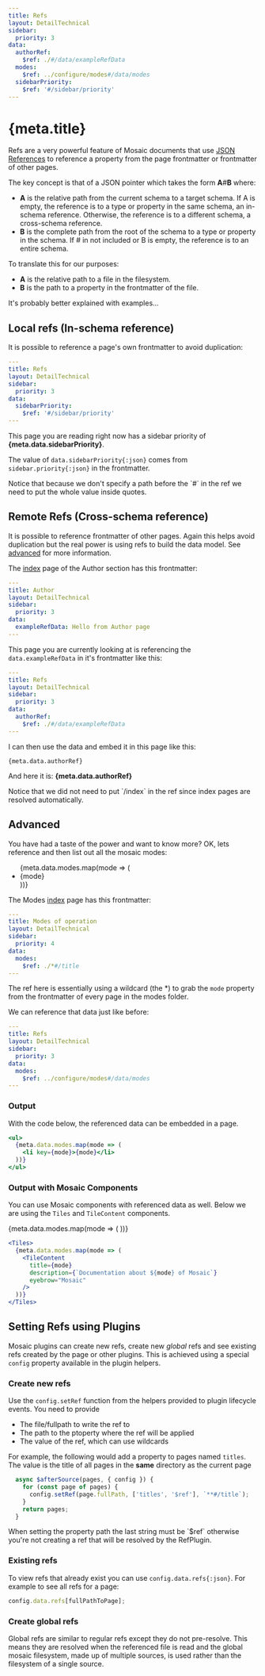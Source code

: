 ```yaml
---
title: Refs
layout: DetailTechnical
sidebar:
  priority: 3
data:
  authorRef:
    $ref: ./#/data/exampleRefData
  modes:
    $ref: ../configure/modes#/data/modes
  sidebarPriority:
    $ref: '#/sidebar/priority'
---
```


# {meta.title}

Refs are a very powerful feature of Mosaic documents that use [JSON References](https://json-spec.readthedocs.io/reference.html) to reference
a property from the page frontmatter or frontmatter of other pages.

The key concept is that of a JSON pointer which takes the form **A**#**B** where:

- **A** is the relative path from the current schema to a target schema. If A is empty, the reference is to a type or property in the same schema, an in-schema reference. Otherwise, the reference is to a different schema, a cross-schema reference.
- **B** is the complete path from the root of the schema to a type or property in the schema. If # in not included or B is empty, the reference is to an entire schema.

To translate this for our purposes:

- **A** is the relative path to a file in the filesystem.
- **B** is the path to a property in the frontmatter of the file.

It's probably better explained with examples...

## Local refs (In-schema reference)

It is possible to reference a page's own frontmatter to avoid duplication:

```yaml
---
title: Refs
layout: DetailTechnical
sidebar:
  priority: 3
data:
  sidebarPriority:
    $ref: '#/sidebar/priority'
---
```

This page you are reading right now has a sidebar priority of **{meta.data.sidebarPriority}**.

The value of `data.sidebarPriority{:json}` comes from `sidebar.priority{:json}` in the frontmatter.

<Callout>
  Notice that because we don't specify a path before the `#` in the ref we need to put the whole
  value inside quotes.
</Callout>

## Remote Refs (Cross-schema reference)

It is possible to reference frontmatter of other pages. Again this helps avoid duplication but the real power is using refs to build the data model. See [advanced](#advanced) for more information.

The [index](./index) page of the Author section has this frontmatter:

```yaml
---
title: Author
layout: DetailTechnical
sidebar:
  priority: 3
data:
  exampleRefData: Hello from Author page
---
```

This page you are currently looking at is referencing the `data.exampleRefData` in it's frontmatter like this:

```yaml
---
title: Refs
layout: DetailTechnical
sidebar:
  priority: 3
data:
  authorRef:
    $ref: ./#/data/exampleRefData
---
```

I can then use the data and embed it in this page like this:

```mdx
{meta.data.authorRef}
```

And here it is: <strong>{meta.data.authorRef}</strong>

<Callout>
  Notice that we did not need to put `/index` in the ref since index pages are resolved
  automatically.
</Callout>

## Advanced

You have had a taste of the power and want to know more? OK, lets reference and then list out all the mosaic modes:

<ul>
  {meta.data.modes.map(mode => (
    <li key={mode}>{mode}</li>
  ))}
</ul>

The Modes [index](../configure/modes/index) page has this frontmatter:

```yaml
---
title: Modes of operation
layout: DetailTechnical
sidebar:
  priority: 4
data:
  modes:
    $ref: ./*#/title
---
```

The ref here is essentially using a wildcard (the \*) to grab the `mode` property from the frontmatter of every page in the modes folder.

We can reference that data just like before:

```yaml
---
title: Refs
layout: DetailTechnical
sidebar:
  priority: 3
data:
  modes:
    $ref: ../configure/modes#/data/modes
---
```

### Output

With the code below, the referenced data can be embedded in a page.

```jsx
<ul>
  {meta.data.modes.map(mode => (
    <li key={mode}>{mode}</li>
  ))}
</ul>
```

### Output with Mosaic Components

You can use Mosaic components with referenced data as well. Below we are using the `Tiles` and `TileContent` components.

<Tiles>
  {meta.data.modes.map(mode => (
    <TileContent
      title={mode}
      description={`Documentation about ${mode} of Mosaic`}
      eyebrow="Mosaic"
    />
  ))}
</Tiles>

```jsx
<Tiles>
  {meta.data.modes.map(mode => (
    <TileContent
      title={mode}
      description={`Documentation about ${mode} of Mosaic`}
      eyebrow="Mosaic"
    />
  ))}
</Tiles>
```

## Setting Refs using Plugins

Mosaic plugins can create new refs, create new _global_ refs and see existing refs created by the page or other plugins. This is achieved using a special `config` property available in the plugin helpers.

### Create new refs

Use the `config.setRef` function from the helpers provided to plugin lifecycle events. You need to provide

- The file/fullpath to write the ref to
- The path to the ptoperty where the ref will be applied
- The value of the ref, which can use wildcards

For example, the following would add a property to pages named `titles`. The value is the title of all pages in the **same** directory as the current page

```js
  async $afterSource(pages, { config }) {
    for (const page of pages) {
      config.setRef(page.fullPath, ['titles', '$ref'], `**#/title`);
    }
    return pages;
  }
```

<Callout variant="warning">
  When setting the property path the last string must be `$ref` otherwise you're not creating a ref
  that will be resolved by the RefPlugin.
</Callout>

### Existing refs

To view refs that already exist you can use `config.data.refs{:json}`. For example to see all refs for a page:

```js
config.data.refs[fullPathToPage];
```

### Create global refs

Global refs are similar to regular refs except they do not pre-resolve. This means they are resolved when the referenced file is read and the global mosaic filesystem, made up of multiple sources, is used rather than the filesystem of a single source.

